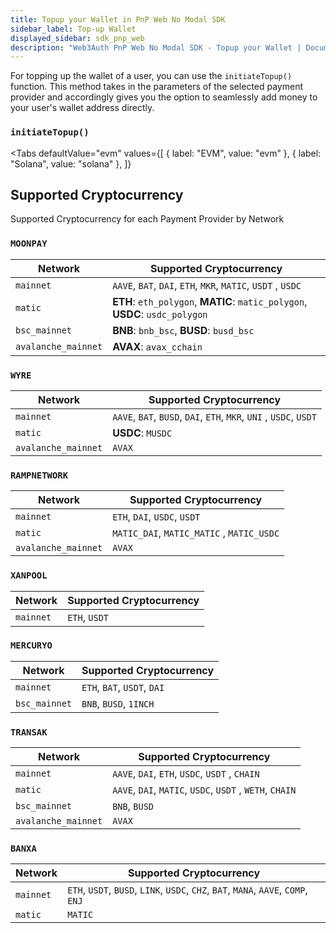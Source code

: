```yaml
---
title: Topup your Wallet in PnP Web No Modal SDK
sidebar_label: Top-up Wallet
displayed_sidebar: sdk_pnp_web
description: "Web3Auth PnP Web No Modal SDK - Topup your Wallet | Documentation - Web3Auth"
---
```



For topping up the wallet of a user, you can use the `initiateTopup()` function. This method takes
in the parameters of the selected payment provider and accordingly gives you the option to
seamlessly add money to your user's wallet address directly.

<GrowthPlanNote />

### `initiateTopup()`

<Tabs
defaultValue="evm"
values={[
{ label: "EVM", value: "evm" },
{ label: "Solana", value: "solana" },
]}
>

<TabItem value="evm">
<InitiateTopUp />

</TabItem>

<TabItem value="solana">
<SolanaInitiateTopUp />

</TabItem>
</Tabs>

## Supported Cryptocurrency

Supported Cryptocurrency for each Payment Provider by Network

### `MOONPAY`

| Network             | Supported Cryptocurrency                                                     |
| ------------------- | ---------------------------------------------------------------------------- |
| `mainnet`           | `AAVE`, `BAT`, `DAI`, `ETH`, `MKR`, `MATIC`, `USDT` , `USDC`                 |
| `matic`             | **ETH**: `eth_polygon`, **MATIC**: `matic_polygon`, **USDC**: `usdc_polygon` |
| `bsc_mainnet`       | **BNB**: `bnb_bsc`, **BUSD**: `busd_bsc`                                     |
| `avalanche_mainnet` | **AVAX**: `avax_cchain`                                                      |

### `WYRE`

| Network             | Supported Cryptocurrency                                           |
| ------------------- | ------------------------------------------------------------------ |
| `mainnet`           | `AAVE`, `BAT`, `BUSD`, `DAI`, `ETH`, `MKR`, `UNI` , `USDC`, `USDT` |
| `matic`             | **USDC**: `MUSDC`                                                  |
| `avalanche_mainnet` | `AVAX`                                                             |

### `RAMPNETWORK`

| Network             | Supported Cryptocurrency                  |
| ------------------- | ----------------------------------------- |
| `mainnet`           | `ETH`, `DAI`, `USDC`, `USDT`              |
| `matic`             | `MATIC_DAI`, `MATIC_MATIC` , `MATIC_USDC` |
| `avalanche_mainnet` | `AVAX`                                    |

### `XANPOOL`

| Network   | Supported Cryptocurrency |
| --------- | ------------------------ |
| `mainnet` | `ETH`, `USDT`            |

### `MERCURYO`

| Network       | Supported Cryptocurrency    |
| ------------- | --------------------------- |
| `mainnet`     | `ETH`, `BAT`, `USDT`, `DAI` |
| `bsc_mainnet` | `BNB`, `BUSD`, `1INCH`      |

### `TRANSAK`

| Network             | Supported Cryptocurrency                                 |
| ------------------- | -------------------------------------------------------- |
| `mainnet`           | `AAVE`, `DAI`, `ETH`, `USDC`, `USDT` , `CHAIN`           |
| `matic`             | `AAVE`, `DAI`, `MATIC`, `USDC`, `USDT` , `WETH`, `CHAIN` |
| `bsc_mainnet`       | `BNB`, `BUSD`                                            |
| `avalanche_mainnet` | `AVAX`                                                   |

### `BANXA`

| Network   | Supported Cryptocurrency                                                           |
| --------- | ---------------------------------------------------------------------------------- |
| `mainnet` | `ETH`, `USDT`, `BUSD`, `LINK`, `USDC`, `CHZ`, `BAT`, `MANA`, `AAVE`, `COMP`, `ENJ` |
| `matic`   | `MATIC`                                                                            |
